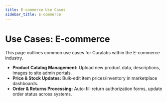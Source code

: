 ```yaml
---
title: E-commerce Use Cases
sidebar_title: E-commerce
---
```


# Use Cases: E-commerce

This page outlines common use cases for Curalabs within the E-commerce industry.

*   **Product Catalog Management:** Upload new product data, descriptions, images to site admin portals.
*   **Price & Stock Updates:** Bulk-edit item prices/inventory in marketplace dashboards.
*   **Order & Returns Processing:** Auto-fill return authorization forms, update order status across systems.
